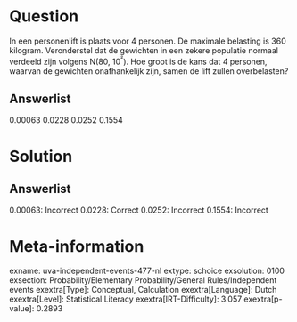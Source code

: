 Question
========

In een personenlift is plaats voor 4 personen. De maximale belasting is
360 kilogram. Veronderstel dat de gewichten in een zekere populatie
normaal verdeeld zijn volgens N(80, 10^²^). Hoe groot is de kans dat 4
personen, waarvan de gewichten onafhankelijk zijn, samen de lift zullen
overbelasten?

Answerlist
----------

0.00063
0.0228
0.0252
0.1554

Solution
========

Answerlist
----------

0.00063: Incorrect
0.0228: Correct
0.0252: Incorrect
0.1554: Incorrect

Meta-information
================
exname: uva-independent-events-477-nl
extype: schoice
exsolution: 0100
exsection: Probability/Elementary Probability/General Rules/Independent events
exextra[Type]: Conceptual, Calculation
exextra[Language]: Dutch
exextra[Level]: Statistical Literacy
exextra[IRT-Difficulty]: 3.057
exextra[p-value]: 0.2893
